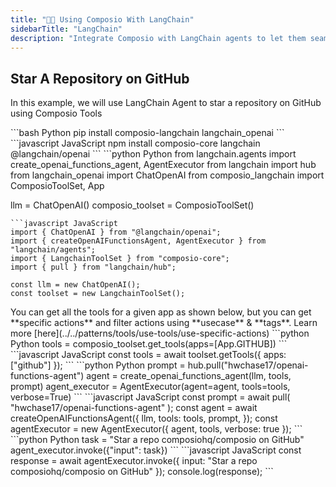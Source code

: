 ```yaml
---
title: "🦜🔗 Using Composio With LangChain"
sidebarTitle: "LangChain"
description: "Integrate Composio with LangChain agents to let them seamlessly interact with external apps"
---
```


## Star A Repository on GitHub
In this example, we will use LangChain Agent to star a repository on GitHub using Composio Tools

<Steps>
<Step title="Install Packages">
<CodeGroup>
```bash Python
pip install composio-langchain langchain_openai
```
```javascript JavaScript
npm install composio-core langchain @langchain/openai
```
</CodeGroup>
</Step>
<Step title="Import Libraries & Initialize ComposioToolSet & LLM">
<CodeGroup>
```python Python
from langchain.agents import create_openai_functions_agent, AgentExecutor
from langchain import hub
from langchain_openai import ChatOpenAI
from composio_langchain import ComposioToolSet, App

llm = ChatOpenAI()
composio_toolset = ComposioToolSet()
```
```javascript JavaScript
import { ChatOpenAI } from "@langchain/openai";
import { createOpenAIFunctionsAgent, AgentExecutor } from "langchain/agents";
import { LangchainToolSet } from "composio-core";
import { pull } from "langchain/hub";

const llm = new ChatOpenAI();
const toolset = new LangchainToolSet();
```
</CodeGroup>
</Step>

<Step title="Get All GitHub Tools">
You can get all the tools for a given app as shown below, but you can get **specific actions** and filter actions using **usecase** & **tags**. Learn more [here](../../patterns/tools/use-tools/use-specific-actions)
<CodeGroup>
```python Python
tools = composio_toolset.get_tools(apps=[App.GITHUB])
```
```javascript JavaScript
const tools = await toolset.getTools({ apps: ["github"] });
```
</CodeGroup>

</Step>
<Step title="Define the Agent">
<CodeGroup>
```python Python
prompt = hub.pull("hwchase17/openai-functions-agent")
agent = create_openai_functions_agent(llm, tools, prompt)
agent_executor = AgentExecutor(agent=agent, tools=tools, verbose=True)
```
```javascript JavaScript
const prompt = await pull(
    "hwchase17/openai-functions-agent"
);
const agent = await createOpenAIFunctionsAgent({
    llm,
    tools: tools,
    prompt,
});
const agentExecutor = new AgentExecutor({ agent, tools, verbose: true });
```
</CodeGroup>
</Step>

<Step title="Execute the Agent">
<CodeGroup>
```python Python
task = "Star a repo composiohq/composio on GitHub"
agent_executor.invoke({"input": task})
```
```javascript JavaScript
const response = await agentExecutor.invoke({ input: "Star a repo composiohq/composio on GitHub" });
console.log(response);
```
</CodeGroup>
</Step>
</Steps>

